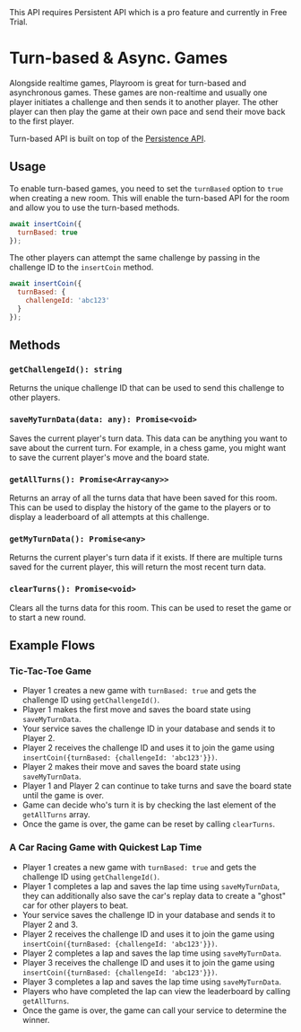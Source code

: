 

<Callout emoji="💰">
  This API requires Persistent API which is a pro feature and currently in Free Trial.
</Callout>

# Turn-based & Async. Games

Alongside realtime games, Playroom is great for turn-based and asynchronous games. These games are non-realtime and usually one player initiates a challenge and then sends it to another player. The other player can then play the game at their own pace and send their move back to the first player.

Turn-based API is built on top of the [Persistence API](/components/persistence).

## Usage

To enable turn-based games, you need to set the `turnBased` option to `true` when creating a new room. This will enable the turn-based API for the room and allow you to use the turn-based methods.

```javascript
await insertCoin({
  turnBased: true
});
```

The other players can attempt the same challenge by passing in the challenge ID to the `insertCoin` method.

```javascript
await insertCoin({
  turnBased: {
    challengeId: 'abc123'
  }
});
```

## Methods

### `getChallengeId(): string`

Returns the unique challenge ID that can be used to send this challenge to other players.

### `saveMyTurnData(data: any): Promise<void>`

Saves the current player's turn data. This data can be anything you want to save about the current turn. For example, in a chess game, you might want to save the current player's move and the board state.

### `getAllTurns(): Promise<Array<any>>`

Returns an array of all the turns data that have been saved for this room. This can be used to display the history of the game to the players or to display a leaderboard of all attempts at this challenge.
### `getMyTurnData(): Promise<any>`

Returns the current player's turn data if it exists. If there are multiple turns saved for the current player, this will return the most recent turn data.

### `clearTurns(): Promise<void>`

Clears all the turns data for this room. This can be used to reset the game or to start a new round.


## Example Flows

### Tic-Tac-Toe Game

- Player 1 creates a new game with `turnBased: true` and gets the challenge ID using `getChallengeId()`.
- Player 1 makes the first move and saves the board state using `saveMyTurnData`.
- Your service saves the challenge ID in your database and sends it to Player 2.
- Player 2 receives the challenge ID and uses it to join the game using `insertCoin({turnBased: {challengeId: 'abc123'}})`.
- Player 2 makes their move and saves the board state using `saveMyTurnData`.
- Player 1 and Player 2 can continue to take turns and save the board state until the game is over.
- Game can decide who's turn it is by checking the last element of the `getAllTurns` array.
- Once the game is over, the game can be reset by calling `clearTurns`.

### A Car Racing Game with Quickest Lap Time

- Player 1 creates a new game with `turnBased: true` and gets the challenge ID using `getChallengeId()`. 
- Player 1 completes a lap and saves the lap time using `saveMyTurnData`, they can additionally also save the car's replay data to create a "ghost" car for other players to beat.
- Your service saves the challenge ID in your database and sends it to Player 2 and 3.
- Player 2 receives the challenge ID and uses it to join the game using `insertCoin({turnBased: {challengeId: 'abc123'}})`.
- Player 2 completes a lap and saves the lap time using `saveMyTurnData`.
- Player 3 receives the challenge ID and uses it to join the game using `insertCoin({turnBased: {challengeId: 'abc123'}})`.
- Player 3 completes a lap and saves the lap time using `saveMyTurnData`.
- Players who have completed the lap can view the leaderboard by calling `getAllTurns`.
- Once the game is over, the game can call your service to determine the winner.